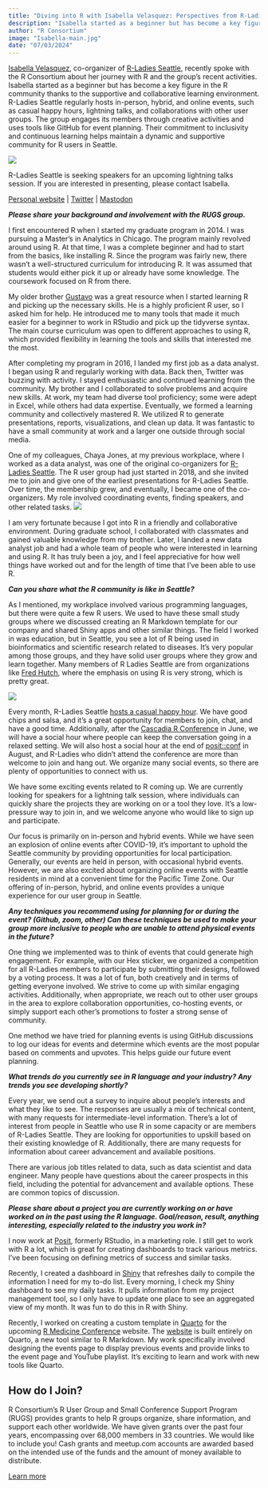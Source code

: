 ```yaml
---
title: "Diving into R with Isabella Velasquez: Perspectives from R-Ladies Seattle"
description: "Isabella started as a beginner but has become a key figure in the R community thanks to the supportive and collaborative learning environment."
author: "R Consortium"
image: "Isabella-main.jpg"
date: "07/03/2024"
---
```


[Isabella Velasquez](https://www.linkedin.com/in/ivelasq/), co-organizer of [R-Ladies Seattle](https://www.meetup.com/rladies-seattle/), recently spoke with the R Consortium about her journey with R and the group’s recent activities. Isabella started as a beginner but has become a key figure in the R community thanks to the supportive and collaborative learning environment. R-Ladies Seattle regularly hosts in-person, hybrid, and online events, such as casual happy hours, lightning talks, and collaborations with other user groups. The group engages its members through creative activities and uses tools like GitHub for event planning. Their commitment to inclusivity and continuous learning helps maintain a dynamic and supportive community for R users in Seattle.




![](Isabella.jpg)




R-Ladies Seattle is seeking speakers for an upcoming lightning talks session. If you are interested in presenting, please contact Isabella.


[Personal website](https://ivelasq.rbind.io/) | [Twitter](https://x.com/ivelasq3) | [Mastodon](https://fosstodon.org/deck/@ivelasq3)


**_Please share your background and involvement with the RUGS group._**


I first encountered R when I started my graduate program in 2014. I was pursuing a Master’s in Analytics in Chicago. The program mainly revolved around using R. At that time, I was a complete beginner and had to start from the basics, like installing R. Since the program was fairly new, there wasn’t a well-structured curriculum for introducing R. It was assumed that students would either pick it up or already have some knowledge. The coursework focused on R from there.


My older brother [Gustavo](https://github.com/gvelasq/) was a great resource when I started learning R and picking up the necessary skills. He is a highly proficient R user, so I asked him for help. He introduced me to many tools that made it much easier for a beginner to work in RStudio and pick up the tidyverse syntax. The main course curriculum was open to different approaches to using R, which provided flexibility in learning the tools and skills that interested me the most.


After completing my program in 2016, I landed my first job as a data analyst. I began using R and regularly working with data. Back then, Twitter was buzzing with activity. I stayed enthusiastic and continued learning from the community. My brother and I collaborated to solve problems and acquire new skills. At work, my team had diverse tool proficiency; some were adept in Excel, while others had data expertise. Eventually, we formed a learning community and collectively mastered R. We utilized R to generate presentations, reports, visualizations, and clean up data. It was fantastic to have a small community at work and a larger one outside through social media.


One of my colleagues, Chaya Jones, at my previous workplace, where I worked as a data analyst, was one of the original co-organizers for [R-Ladies Seattle](https://rladiesseattle.org/). The R user group had just started in 2018, and she invited me to join and give one of the earliest presentations for R-Ladies Seattle. Over time, the membership grew, and eventually, I became one of the co-organizers. My role involved coordinating events, finding speakers, and other related tasks.
![](Isabella2.jpg)




I am very fortunate because I got into R in a friendly and collaborative environment. During graduate school, I collaborated with classmates and gained valuable knowledge from my brother. Later, I landed a new data analyst job and had a whole team of people who were interested in learning and using R. It has truly been a joy, and I feel appreciative for how well things have worked out and for the length of time that I’ve been able to use R.


**_Can you share what the R community is like in Seattle?_**


As I mentioned, my workplace involved various programming languages, but there were quite a few R users. We used to have these small study groups where we discussed creating an R Markdown template for our company and shared Shiny apps and other similar things. The field I worked in was education, but in Seattle, you see a lot of R being used in bioinformatics and scientific research related to diseases. It’s very popular among those groups, and they have solid user groups where they grow and learn together. Many members of R Ladies Seattle are from organizations like [Fred Hutch](https://www.fredhutch.org/en.html), where the emphasis on using R is very strong, which is pretty great.




![](R-LadiesSeattle.jpg)




Every month, R-Ladies Seattle [hosts a casual happy hour](https://www.meetup.com/rladies-seattle/). We have good chips and salsa, and it’s a great opportunity for members to join, chat, and have a good time. Additionally, after the [Cascadia R Conference](https://cascadiarconf.com/) in June, we will have a social hour where people can keep the conversation going in a relaxed setting. We will also host a social hour at the end of [posit::conf](https://posit.co/conference/) in August, and R-Ladies who didn’t attend the conference are more than welcome to join and hang out. We organize many social events, so there are plenty of opportunities to connect with us.


We have some exciting events related to R coming up. We are currently looking for speakers for a lightning talk session, where individuals can quickly share the projects they are working on or a tool they love. It’s a low-pressure way to join in, and we welcome anyone who would like to sign up and participate.


Our focus is primarily on in-person and hybrid events. While we have seen an explosion of online events after COVID-19, it’s important to uphold the Seattle community by providing opportunities for local participation. Generally, our events are held in person, with occasional hybrid events. However, we are also excited about organizing online events with Seattle residents in mind at a convenient time for the Pacific Time Zone. Our offering of in-person, hybrid, and online events provides a unique experience for our user group in Seattle.


**_Any techniques you recommend using for planning for or during the event? (Github, zoom, other) Can these techniques be used to make your group more inclusive to people who are unable to attend physical events in the future? _**


One thing we implemented was to think of events that could generate high engagement. For example, with our Hex sticker, we organized a competition for all R-Ladies members to participate by submitting their designs, followed by a voting process. It was a lot of fun, both creatively and in terms of getting everyone involved. We strive to come up with similar engaging activities. Additionally, when appropriate, we reach out to other user groups in the area to explore collaboration opportunities, co-hosting events, or simply support each other’s promotions to foster a strong sense of community.


One method we have tried for planning events is using GitHub discussions to log our ideas for events and determine which events are the most popular based on comments and upvotes. This helps guide our future event planning.


**_What trends do you currently see in R language and your industry? Any trends you see developing shortly?_**


Every year, we send out a survey to inquire about people’s interests and what they like to see. The responses are usually a mix of technical content, with many requests for intermediate-level information. There’s a lot of interest from people in Seattle who use R in some capacity or are members of R-Ladies Seattle. They are looking for opportunities to upskill based on their existing knowledge of R. Additionally, there are many requests for information about career advancement and available positions.


There are various job titles related to data, such as data scientist and data engineer. Many people have questions about the career prospects in this field, including the potential for advancement and available options. These are common topics of discussion.


**_Please share about a project you are currently working on or have worked on in the past using the R language. Goal/reason, result, anything interesting, especially related to the industry you work in? _**


I now work at [Posit](https://posit.co/),  formerly RStudio, in a marketing role. I still get to work with R a lot, which is great for creating dashboards to track various metrics. I’ve been focusing on defining metrics of success and similar tasks.


Recently, I created a dashboard in [Shiny](https://shiny.posit.co/) that refreshes daily to compile the information I need for my to-do list. Every morning, I check my Shiny dashboard to see my daily tasks. It pulls information from my project management tool, so I only have to update one place to see an aggregated view of my month. It was fun to do this in R with Shiny. 


Recently, I worked on creating a custom template in [Quarto](https://quarto.org/) for the upcoming [R Medicine Conference](https://www.r-consortium.org/events/2024/04/05/r-medicine-coming-june-10-14-2024) website. The [website](https://rconsortium.github.io/RMedicine_website/) is built entirely on Quarto, a new tool similar to R Markdown. My work specifically involved designing the events page to display previous events and provide links to the event page and YouTube playlist. It’s exciting to learn and work with new tools like Quarto.




## **How do I Join?**


R Consortium’s R User Group and Small Conference Support Program (RUGS) provides grants to help R groups organize, share information, and support each other worldwide. We have given grants over the past four years, encompassing over 68,000 members in 33 countries. We would like to include you! Cash grants and meetup.com accounts are awarded based on the intended use of the funds and the amount of money available to distribute.


[Learn more](https://www.r-consortium.org/all-projects/r-user-group-support-program)
